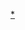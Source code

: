 {{Military navigation
|name  = 納粹德國軍事勳獎
|style = wide
|title = [[納粹德國軍事勳獎]]
|state = {{{state|autocollapse}}}
|listclass = hlist

|group1 =軍種通用獎勵
|list1 = 
* [[帶扣鐵十字勳章|鐵十字勳飾]]
* [[東線服役獎章]]
* [[德意志十字勳章]]
* [[德奧合併紀念章]]
* [[梅美爾回歸紀念章]]
* [[蘇台德紀念章]]
* [[大十字勳章]]
* [[鐵十字勳章]]
* [[騎士鐵十字勳章]]
* [[西班牙十字章]]
* [[戰功十字勳章]]
* [[戰功獎章]]
* [[西線防禦獎章]]
* [[重傷獎章]]

|group2 =[[納粹德國陸軍|陸軍]]/[[武裝親衛隊]]
|list2  =
* [[反游擊戰章]]
* [[陸軍防空章]]
* [[藍色師獎章]]
* [[近身戰鬥勳飾]]
* [[一般突擊章]]
* [[陸軍榮譽勳飾]]
* [[步兵突擊章]]
* [[裝甲戰鬥章]]
* [[狙擊手章]]
* [[戰車殲擊章]]
* [[國防軍長期服役獎章]]
* [[國防軍山地獵兵雪絨花徽章]]

|group3 =[[納粹德國空軍|空軍]]
|list3  =
* [[空勤人员章]] 
* [[空中砲手與工程師章]]
* [[防空砲戰章]]
* [[航空章 (德國國防軍)|航空章]]
* [[氣球觀測員章]]
* [[空軍榮譽獎杯]]
* [[前线飞行章]]
* [[空軍地面突擊章]]
* [[空軍榮譽盤]]
* [[傘兵章 (德國國防軍)|傘兵章]]
* [[飞行员与侦查员联合章]]
* [[航空砲手與通信員章]]

|group4 =[[納粹德國海軍|海軍]]
|list4  =
* [[輔助巡洋艦戰鬥章]]
* [[突破封鎖戰鬥章]]
* [[驅逐艦戰鬥章]]
* [[快艇戰鬥章]]
* [[公海艦隊戰鬥章]]
* [[掃雷艇戰鬥章]]
* [[海軍砲兵戰鬥章]]
* [[海軍戰鬥勳飾]]
* [[U艇战斗勋饰]]
* [[U艇战斗章]]

|group5 = 戰役盾章
|list5  =
* [[霍爾姆盾章]]
* [[克里米亞盾章]]
* [[傑米揚斯克盾章]]
* [[庫班盾章]]
* [[拉普兰盾章]]
* [[納爾維克盾章]]

}}<noinclude>
{{collapsible option}}
[[Category:德國國防軍勳獎|*]]
</noinclude>